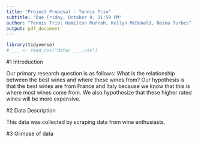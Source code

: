 ```yaml
---
title: "Project Proposal - Tennis Trio"
subtitle: "Due Friday, October 9, 11:59 PM"
author: "Tennis Trio: Hamilton Murrah, Kellyn McDonald, Naima Turbes"
output: pdf_document
---
```

```r
library(tidyverse)
#____ <- read_csv("data/____.csv") 
```


#1 Introduction

Our primary research question is as follows: What is the relationship between the best wines and where these wines from? Our hypothesis is that the best wines are from France and Italy because we know that this is where most wines come from. We also hypothesize that these higher rated wines will be more expensive. 


#2 Data Description


This data was collected by scraping data from wine enthusiasts. 


#3 Glimpse of data

